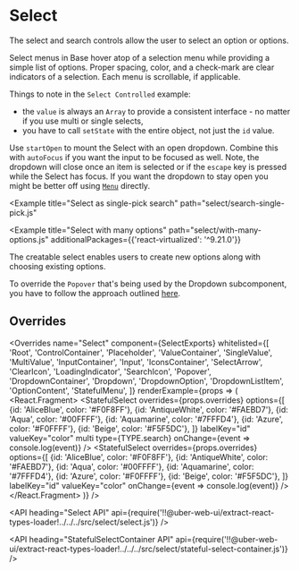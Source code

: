 <!--
Copyright (c) 2018-2019 Uber Technologies, Inc.

This source code is licensed under the MIT license found in the
LICENSE file in the root directory of this source tree.
-->





# Select

The select and search controls allow the user to select an option or options.

Select menus in Base hover atop of a selection menu while providing a simple list of options.
Proper spacing, color, and a check-mark are clear indicators of a selection. Each menu is
scrollable, if applicable.

<Example title="Select basic usage" path="select/basic.js">
  <SelectBasic />
</Example>

<Example title="Select sizes" path="select/sizes.js">
  <SelectSizes />
</Example>

<Example title="Select controlled example" path="select/controlled.js">
  <SelectControlled />
</Example>

Things to note in the `Select Controlled` example:

- the `value` is always an `Array` to provide a consistent interface - no matter if you use multi or single selects,
- you have to call `setState` with the entire object, not just the `id` value.

<Example title="Select with open dropdown" path="select/open.js">
  <SelectOpen />
</Example>

Use `startOpen` to mount the Select with an open dropdown.
Combine this with `autoFocus` if you want the input to be focused as well.
Note, the dropdown will close once an item is selected or if the `escape` key is pressed while the Select has focus.
If you want the dropdown to stay open you might be better off using [`Menu`](/components/menu) directly.

<Example title="Select with overridden menu" path="select/overridden.js">
  <SelectOverridden />
</Example>

<Example title="Select with custom labels" path="select/label.js">
  <SelectLabel />
</Example>

<Example
  title="Select as single-pick search"
  path="select/search-single-pick.js"
>
  <SelectSinglePickSearch />
</Example>

<Example title="Select as multi-pick search" path="select/search-multi-pick.js">
  <SelectMultiPickSearch />
</Example>

<Example
  title="Select with many options"
  path="select/with-many-options.js"
  additionalPackages={{'react-virtualized': '^9.21.0'}}
>
  <SelectWithManyOptions />
</Example>

<Example title="Select similar to native select" path="select/native.js">
  <SelectNative />
</Example>

<Example title="Select creatable" path="select/creatable.js">
  <SelectCreatable />
</Example>

The creatable select enables users to create new options along with choosing
existing options.

<Example title="Select dropdown overrides" path="select/overridden-dropdown.js">
  <SelectOverriddenDropdown />
</Example>

To override the `Popover` that's being used by the Dropdown subcomponent, you have to follow
the approach outlined [here](/theming/understanding-overrides#override-nested-components).

<Example title="Select creatable multi-pick" path="select/creatable-multi.js">
  <SelectCreatableMulti />
</Example>

<Example title="Select in a modal dialog" path="select/in-modal.js">
  <SelectInModal />
</Example>

## Overrides

<Overrides
  name="Select"
  component={SelectExports}
  whitelisted={[
    'Root',
    'ControlContainer',
    'Placeholder',
    'ValueContainer',
    'SingleValue',
    'MultiValue',
    'InputContainer',
    'Input',
    'IconsContainer',
    'SelectArrow',
    'ClearIcon',
    'LoadingIndicator',
    'SearchIcon',
    'Popover',
    'DropdownContainer',
    'Dropdown',
    'DropdownOption',
    'DropdownListItem',
    'OptionContent',
    'StatefulMenu',
  ]}
  renderExample={props => (
    <React.Fragment>
      <StatefulSelect
        overrides={props.overrides}
        options={[
          {id: 'AliceBlue', color: '#F0F8FF'},
          {id: 'AntiqueWhite', color: '#FAEBD7'},
          {id: 'Aqua', color: '#00FFFF'},
          {id: 'Aquamarine', color: '#7FFFD4'},
          {id: 'Azure', color: '#F0FFFF'},
          {id: 'Beige', color: '#F5F5DC'},
        ]}
        labelKey="id"
        valueKey="color"
        multi
        type={TYPE.search}
        onChange={event => console.log(event)}
      />
      <Block marginTop="scale800">
        <StatefulSelect
          overrides={props.overrides}
          options={[
            {id: 'AliceBlue', color: '#F0F8FF'},
            {id: 'AntiqueWhite', color: '#FAEBD7'},
            {id: 'Aqua', color: '#00FFFF'},
            {id: 'Aquamarine', color: '#7FFFD4'},
            {id: 'Azure', color: '#F0FFFF'},
            {id: 'Beige', color: '#F5F5DC'},
          ]}
          labelKey="id"
          valueKey="color"
          onChange={event => console.log(event)}
        />
      </Block>
    </React.Fragment>
  )}
/>

<API
  heading="Select API"
  api={require('!!@uber-web-ui/extract-react-types-loader!../../../src/select/select.js')}
/>

<API
  heading="StatefulSelectContainer API"
  api={require('!!@uber-web-ui/extract-react-types-loader!../../../src/select/stateful-select-container.js')}
/>
